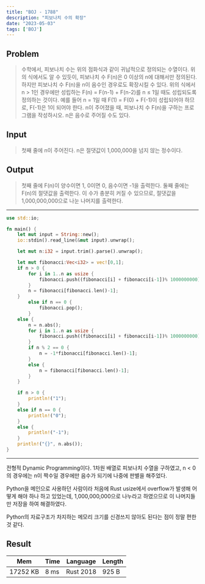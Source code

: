 ```yaml
---
title: "BOJ - 1788"
description: "피보나치 수의 확장"
date: "2023-05-03"
tags: ['BOJ']
---
```

## Problem
> 수학에서, 피보나치 수는 위의 점화식과 같이 귀납적으로 정의되는 수열이다. 위의 식에서도 알 수 있듯이, 피보나치 수 F(n)은 0 이상의 n에 대해서만 정의된다. 하지만 피보나치 수 F(n)을 n이 음수인 경우로도 확장시킬 수 있다. 위의 식에서 n > 1인 경우에만 성립하는 F(n) = F(n-1) + F(n-2)를 n ≤ 1일 때도 성립되도록 정의하는 것이다. 예를 들어 n = 1일 때 F(1) = F(0) + F(-1)이 성립되어야 하므로, F(-1)은 1이 되어야 한다. n이 주어졌을 때, 피보나치 수 F(n)을 구하는 프로그램을 작성하시오. n은 음수로 주어질 수도 있다.

## Input
> 첫째 줄에 n이 주어진다. n은 절댓값이 1,000,000을 넘지 않는 정수이다.

## Output
> 첫째 줄에 F(n)이 양수이면 1, 0이면 0, 음수이면 -1을 출력한다. 둘째 줄에는 F(n)의 절댓값을 출력한다. 이 수가 충분히 커질 수 있으므로, 절댓값을 1,000,000,000으로 나눈 나머지를 출력한다.

---
```rust
use std::io;

fn main() {
    let mut input = String::new();
    io::stdin().read_line(&mut input).unwrap();

    let mut n:i32 = input.trim().parse().unwrap();

    let mut fibonacci:Vec<i32> = vec![0,1];
    if n > 0 {
        for i in 1..n as usize {
            fibonacci.push((fibonacci[i] + fibonacci[i-1])% 1000000000);
        }
        n = fibonacci[fibonacci.len()-1];
    }
        else if n == 0 {
            fibonacci.pop();
        }
    else {
        n = n.abs();
        for i in 1..n as usize {
            fibonacci.push((fibonacci[i] + fibonacci[i-1])% 1000000000);
        }
        if n % 2 == 0 {
            n = -1*fibonacci[fibonacci.len()-1];
        }
        else {
            n = fibonacci[fibonacci.len()-1];
        }
    }

    if n > 0 {
        println!("1");
    }
    else if n == 0 {
        println!("0");
    }
    else {
        println!("-1");
    }
    println!("{}", n.abs());
}
```
---

전형적 Dynamic Programming이다. 1차원 배열로 피보나치 수열을 구하였고, n < 0의 경우에는 n이 짝수일 경우에만 음수가 되기에 나중에 판별을 해주었다.

Python을 메인으로 사용하던 사람이라 처음에 Rust usize에서 overflow가 발생해 어떻게 해야 하나 하고 있었는데, 1,000,000,000으로 나누라고 하였으므로 이 나머지들만 저장을 하여 해결하였다.

Python의 자료구조가 차지하는 메모리 크기를 신경쓰지 않아도 된다는 점이 정말 편한 것 같다.

## Result
| Mem                     | Time         | Language  | Length |
| ----------------------- | ------------ | --------- | ------ |
| 17252 KB                | 8 ms         | Rust 2018 | 925 B  |
